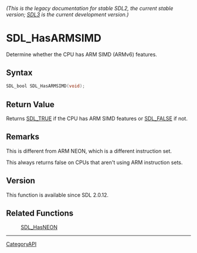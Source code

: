 ====== (This is the legacy documentation for stable SDL2, the current stable version; [https://wiki.libsdl.org/SDL3/ SDL3] is the current development version.) ======
= SDL_HasARMSIMD =

Determine whether the CPU has ARM SIMD (ARMv6) features.

== Syntax ==

<syntaxhighlight lang='c'>
SDL_bool SDL_HasARMSIMD(void);
</syntaxhighlight>

== Return Value ==

Returns [[SDL_TRUE]] if the CPU has ARM SIMD features or [[SDL_FALSE]] if
not.

== Remarks ==

This is different from ARM NEON, which is a different instruction set.

This always returns false on CPUs that aren't using ARM instruction sets.

== Version ==

This function is available since SDL 2.0.12.

== Related Functions ==

:[[SDL_HasNEON]]

----
[[CategoryAPI]]


